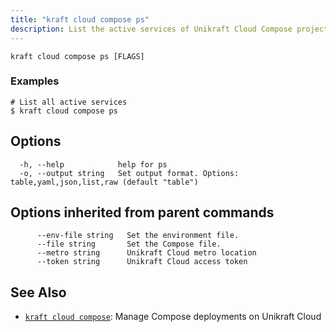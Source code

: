 ```yaml
---
title: "kraft cloud compose ps"
description: List the active services of Unikraft Cloud Compose project
---
```


```
kraft cloud compose ps [FLAGS]
```

### Examples

```
# List all active services
$ kraft cloud compose ps

```

## Options

```
  -h, --help            help for ps
  -o, --output string   Set output format. Options: table,yaml,json,list,raw (default "table")
```

## Options inherited from parent commands

```
      --env-file string   Set the environment file.
      --file string       Set the Compose file.
      --metro string      Unikraft Cloud metro location
      --token string      Unikraft Cloud access token
```

## See Also

* [`kraft cloud compose`](/docs/cli/reference/kraft/cloud/compose): Manage Compose deployments on Unikraft Cloud

